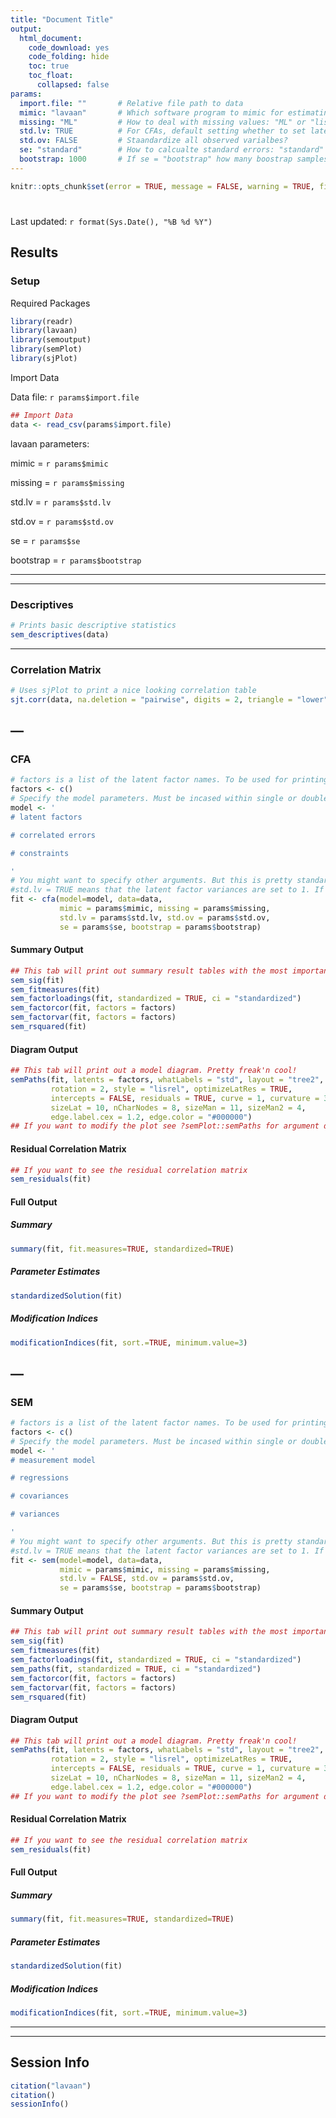 ```yaml
---
title: "Document Title"
output: 
  html_document:
    code_download: yes
    code_folding: hide
    toc: true
    toc_float:
      collapsed: false
params:
  import.file: ""       # Relative file path to data
  mimic: "lavaan"       # Which software program to mimic for estimating models
  missing: "ML"         # How to deal with missing values: "ML" or "listwise"
  std.lv: TRUE          # For CFAs, default setting whether to set latent variances to 1 or not
  std.ov: FALSE         # Staandardize all observed varialbes?
  se: "standard"        # How to calcualte standard errors: "standard" or "bootstrap"
  bootstrap: 1000       # If se = "bootstrap" how many boostrap samples?
---
```


```r
knitr::opts_chunk$set(error = TRUE, message = FALSE, warning = TRUE, fig.width = 8, fig.height = 8)
```

# {.tabset .tabset-pills}

Last updated: `r format(Sys.Date(), "%B %d %Y")`

## Results

### Setup

Required Packages
```r
library(readr)
library(lavaan)
library(semoutput)
library(semPlot)
library(sjPlot)
```


Import Data

Data file: `r params$import.file`
```r
## Import Data
data <- read_csv(params$import.file)
```

lavaan parameters:

mimic = `r params$mimic`

missing = `r params$missing`

std.lv = `r params$std.lv`

std.ov = `r params$std.ov`

se = `r params$se`

bootstrap = `r params$bootstrap`

---

---

### Descriptives 

```r
# Prints basic descriptive statistics
sem_descriptives(data)
```

---

### Correlation Matrix

```r
# Uses sjPlot to print a nice looking correlation table
sjt.corr(data, na.deletion = "pairwise", digits = 2, triangle = "lower")
```

---
---

### CFA {.tabset .tabset-pills}

```r
# factors is a list of the latent factor names. To be used for printing lavaan output to nice looking tables. Not needed to run actual lavaan model
factors <- c()
# Specify the model parameters. Must be incased within single or double quotes. Can add labels to organize parameter specifications. I provided just some example labels, they are not required though and you can use whatever labels you want. You need to know how lavaan works! See http://lavaan.ugent.be/tutorial/index.html for more information on how to specify the model parameters
model <- '
# latent factors

# correlated errors

# constraints

'
# You might want to specify other arguments. But this is pretty standard. 
#std.lv = TRUE means that the latent factor variances are set to 1. If False, then the path for the first variable on the factor specificed in the model will be set to 1.
fit <- cfa(model=model, data=data, 
           mimic = params$mimic, missing = params$missing, 
           std.lv = params$std.lv, std.ov = params$std.ov,
           se = params$se, bootstrap = params$bootstrap)
```

#### Summary Output
```r
## This tab will print out summary result tables with the most important information. Fit stats, standardized path values, etc...
sem_sig(fit)
sem_fitmeasures(fit)
sem_factorloadings(fit, standardized = TRUE, ci = "standardized")
sem_factorcor(fit, factors = factors)
sem_factorvar(fit, factors = factors)
sem_rsquared(fit)
```

#### Diagram Output
```r
## This tab will print out a model diagram. Pretty freak'n cool!
semPaths(fit, latents = factors, whatLabels = "std", layout = "tree2", 
         rotation = 2, style = "lisrel", optimizeLatRes = TRUE, 
         intercepts = FALSE, residuals = TRUE, curve = 1, curvature = 3, 
         sizeLat = 10, nCharNodes = 8, sizeMan = 11, sizeMan2 = 4, 
         edge.label.cex = 1.2, edge.color = "#000000")
## If you want to modify the plot see ?semPlot::semPaths for argument descriptions
```

#### Residual Correlation Matrix
```r
## If you want to see the residual correlation matrix
sem_residuals(fit)
```


#### Full Output

##### Summary
```r
summary(fit, fit.measures=TRUE, standardized=TRUE)
```

##### Parameter Estimates
```r
standardizedSolution(fit)
```


##### Modification Indices
```r
modificationIndices(fit, sort.=TRUE, minimum.value=3)
```

---
---

### SEM {.tabset .tabset-pills}

```r
# factors is a list of the latent factor names. To be used for printing lavaan output to nice looking tables. Not needed to run actual lavaan model
factors <- c()
# Specify the model parameters. Must be incased within single or double quotes. Can add labels to organize parameter specifications. I provided just some example labels, they are not required though and you can use whatever labels you want. You need to know how lavaan works! See http://lavaan.ugent.be/tutorial/index.html for more information on how to specify the model parameters
model <- '
# measurement model

# regressions

# covariances

# variances

'
# You might want to specify other arguments. But this is pretty standard. 
#std.lv = TRUE means that the latent factor variances are set to 1. If False, then the path for the first variable on the factor specificed in the model will be set to 1. For an SEM, it is better to set as FALSE. And if you want a latent factor variance set to 1 then specify it in the model and include NA* before the first variable on the factor. See http://lavaan.ugent.be/tutorial/index.html for more details
fit <- sem(model=model, data=data, 
           mimic = params$mimic, missing = params$missing, 
           std.lv = FALSE, std.ov = params$std.ov,
           se = params$se, bootstrap = params$bootstrap)
```

#### Summary Output
```r
## This tab will print out summary result tables with the most important information. Fit stats, standardized path values, etc...
sem_sig(fit)
sem_fitmeasures(fit)
sem_factorloadings(fit, standardized = TRUE, ci = "standardized")
sem_paths(fit, standardized = TRUE, ci = "standardized")
sem_factorcor(fit, factors = factors)
sem_factorvar(fit, factors = factors)
sem_rsquared(fit)
```

#### Diagram Output
```r
## This tab will print out a model diagram. Pretty freak'n cool!
semPaths(fit, latents = factors, whatLabels = "std", layout = "tree2", 
         rotation = 2, style = "lisrel", optimizeLatRes = TRUE, 
         intercepts = FALSE, residuals = TRUE, curve = 1, curvature = 3, 
         sizeLat = 10, nCharNodes = 8, sizeMan = 11, sizeMan2 = 4, 
         edge.label.cex = 1.2, edge.color = "#000000")
## If you want to modify the plot see ?semPlot::semPaths for argument descriptions
```

#### Residual Correlation Matrix
```r
## If you want to see the residual correlation matrix
sem_residuals(fit)
```


#### Full Output

##### Summary
```r
summary(fit, fit.measures=TRUE, standardized=TRUE)
```

##### Parameter Estimates
```r
standardizedSolution(fit)
```


##### Modification Indices
```r
modificationIndices(fit, sort.=TRUE, minimum.value=3)
```
---

---

## Session Info
```r
citation("lavaan")
citation()
sessionInfo()
```
